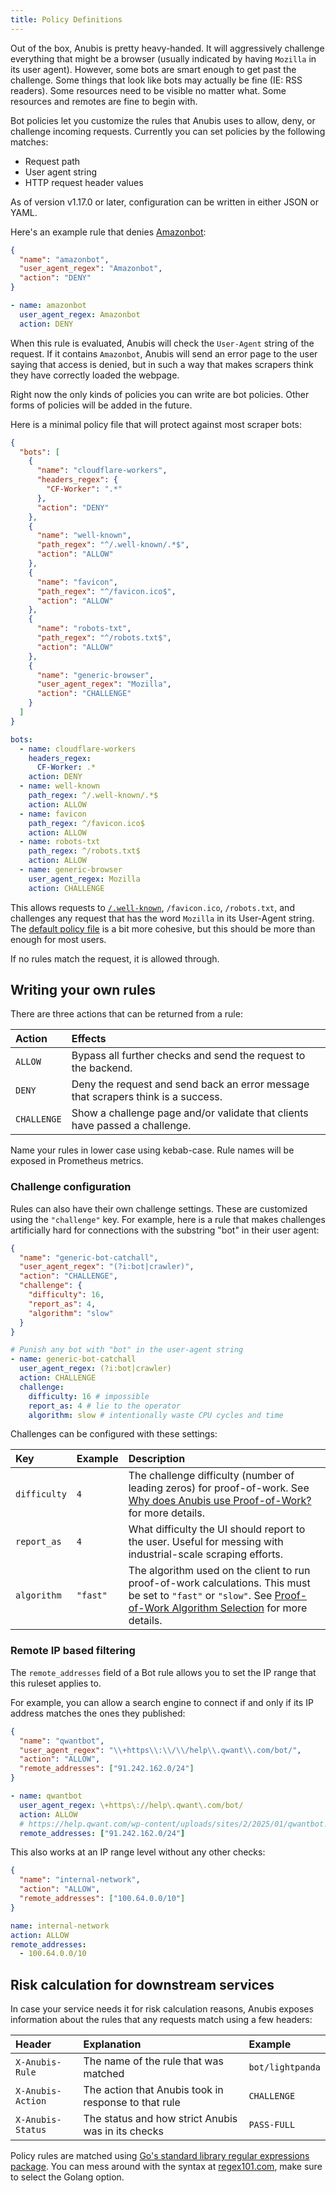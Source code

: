 ```yaml
---
title: Policy Definitions
---
```



Out of the box, Anubis is pretty heavy-handed. It will aggressively challenge everything that might be a browser (usually indicated by having `Mozilla` in its user agent). However, some bots are smart enough to get past the challenge. Some things that look like bots may actually be fine (IE: RSS readers). Some resources need to be visible no matter what. Some resources and remotes are fine to begin with.

Bot policies let you customize the rules that Anubis uses to allow, deny, or challenge incoming requests. Currently you can set policies by the following matches:

- Request path
- User agent string
- HTTP request header values

As of version v1.17.0 or later, configuration can be written in either JSON or YAML.

Here's an example rule that denies [Amazonbot](https://developer.amazon.com/en/amazonbot):

<Tabs>
<TabItem value="json" label="JSON" default>

```json
{
  "name": "amazonbot",
  "user_agent_regex": "Amazonbot",
  "action": "DENY"
}
```

</TabItem>
<TabItem value="yaml" label="YAML">

```yaml
- name: amazonbot
  user_agent_regex: Amazonbot
  action: DENY
```

</TabItem>
</Tabs>

When this rule is evaluated, Anubis will check the `User-Agent` string of the request. If it contains `Amazonbot`, Anubis will send an error page to the user saying that access is denied, but in such a way that makes scrapers think they have correctly loaded the webpage.

Right now the only kinds of policies you can write are bot policies. Other forms of policies will be added in the future.

Here is a minimal policy file that will protect against most scraper bots:

<Tabs>
<TabItem value="json" label="JSON" default>

```json
{
  "bots": [
    {
      "name": "cloudflare-workers",
      "headers_regex": {
        "CF-Worker": ".*"
      },
      "action": "DENY"
    },
    {
      "name": "well-known",
      "path_regex": "^/.well-known/.*$",
      "action": "ALLOW"
    },
    {
      "name": "favicon",
      "path_regex": "^/favicon.ico$",
      "action": "ALLOW"
    },
    {
      "name": "robots-txt",
      "path_regex": "^/robots.txt$",
      "action": "ALLOW"
    },
    {
      "name": "generic-browser",
      "user_agent_regex": "Mozilla",
      "action": "CHALLENGE"
    }
  ]
}
```

</TabItem>
<TabItem value="yaml" label="YAML">

```yaml
bots:
  - name: cloudflare-workers
    headers_regex:
      CF-Worker: .*
    action: DENY
  - name: well-known
    path_regex: ^/.well-known/.*$
    action: ALLOW
  - name: favicon
    path_regex: ^/favicon.ico$
    action: ALLOW
  - name: robots-txt
    path_regex: ^/robots.txt$
    action: ALLOW
  - name: generic-browser
    user_agent_regex: Mozilla
    action: CHALLENGE
```

</TabItem>
</Tabs>

This allows requests to [`/.well-known`](https://en.wikipedia.org/wiki/Well-known_URI), `/favicon.ico`, `/robots.txt`, and challenges any request that has the word `Mozilla` in its User-Agent string. The [default policy file](https://github.com/TecharoHQ/anubis/blob/main/data/botPolicies.json) is a bit more cohesive, but this should be more than enough for most users.

If no rules match the request, it is allowed through.

## Writing your own rules

There are three actions that can be returned from a rule:

| Action      | Effects                                                                           |
| :---------- | :-------------------------------------------------------------------------------- |
| `ALLOW`     | Bypass all further checks and send the request to the backend.                    |
| `DENY`      | Deny the request and send back an error message that scrapers think is a success. |
| `CHALLENGE` | Show a challenge page and/or validate that clients have passed a challenge.       |

Name your rules in lower case using kebab-case. Rule names will be exposed in Prometheus metrics.

### Challenge configuration

Rules can also have their own challenge settings. These are customized using the `"challenge"` key. For example, here is a rule that makes challenges artificially hard for connections with the substring "bot" in their user agent:

<Tabs>
<TabItem value="json" label="JSON" default>

```json
{
  "name": "generic-bot-catchall",
  "user_agent_regex": "(?i:bot|crawler)",
  "action": "CHALLENGE",
  "challenge": {
    "difficulty": 16,
    "report_as": 4,
    "algorithm": "slow"
  }
}
```

</TabItem>
<TabItem value="yaml" label="YAML">

```yaml
# Punish any bot with "bot" in the user-agent string
- name: generic-bot-catchall
  user_agent_regex: (?i:bot|crawler)
  action: CHALLENGE
  challenge:
    difficulty: 16 # impossible
    report_as: 4 # lie to the operator
    algorithm: slow # intentionally waste CPU cycles and time
```

</TabItem>
</Tabs>

Challenges can be configured with these settings:

| Key          | Example  | Description                                                                                                                                                                                    |
| :----------- | :------- | :--------------------------------------------------------------------------------------------------------------------------------------------------------------------------------------------- |
| `difficulty` | `4`      | The challenge difficulty (number of leading zeros) for proof-of-work. See [Why does Anubis use Proof-of-Work?](/docs/design/why-proof-of-work) for more details.                               |
| `report_as`  | `4`      | What difficulty the UI should report to the user. Useful for messing with industrial-scale scraping efforts.                                                                                   |
| `algorithm`  | `"fast"` | The algorithm used on the client to run proof-of-work calculations. This must be set to `"fast"` or `"slow"`. See [Proof-of-Work Algorithm Selection](./algorithm-selection) for more details. |

### Remote IP based filtering

The `remote_addresses` field of a Bot rule allows you to set the IP range that this ruleset applies to.

For example, you can allow a search engine to connect if and only if its IP address matches the ones they published:

<Tabs>
<TabItem value="json" label="JSON" default>

```json
{
  "name": "qwantbot",
  "user_agent_regex": "\\+https\\:\\/\\/help\\.qwant\\.com/bot/",
  "action": "ALLOW",
  "remote_addresses": ["91.242.162.0/24"]
}
```

</TabItem>
<TabItem value="yaml" label="YAML">

```yaml
- name: qwantbot
  user_agent_regex: \+https\://help\.qwant\.com/bot/
  action: ALLOW
  # https://help.qwant.com/wp-content/uploads/sites/2/2025/01/qwantbot.json
  remote_addresses: ["91.242.162.0/24"]
```

</TabItem>
</Tabs>

This also works at an IP range level without any other checks:

<Tabs>
<TabItem value="json" label="JSON" default>

```json
{
  "name": "internal-network",
  "action": "ALLOW",
  "remote_addresses": ["100.64.0.0/10"]
}
```

</TabItem>
<TabItem value="yaml" label="YAML">

```yaml
name: internal-network
action: ALLOW
remote_addresses:
  - 100.64.0.0/10
```

</TabItem>
</Tabs>

## Risk calculation for downstream services

In case your service needs it for risk calculation reasons, Anubis exposes information about the rules that any requests match using a few headers:

| Header            | Explanation                                          | Example          |
| :---------------- | :--------------------------------------------------- | :--------------- |
| `X-Anubis-Rule`   | The name of the rule that was matched                | `bot/lightpanda` |
| `X-Anubis-Action` | The action that Anubis took in response to that rule | `CHALLENGE`      |
| `X-Anubis-Status` | The status and how strict Anubis was in its checks   | `PASS-FULL`      |

Policy rules are matched using [Go's standard library regular expressions package](https://pkg.go.dev/regexp). You can mess around with the syntax at [regex101.com](https://regex101.com), make sure to select the Golang option.
